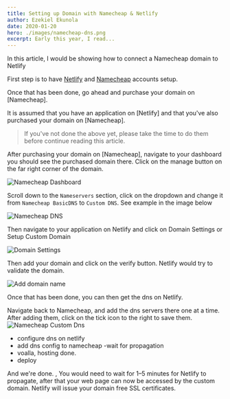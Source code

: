 ```yaml
---
title: Setting up Domain with Namecheap & Netlify
author: Ezekiel Ekunola
date: 2020-01-20
hero: ./images/namecheap-dns.png
excerpt: Early this year, I read...
---
```


In this article, I would be showing how to connect a Namecheap domain to Netlify

First step is to have [Netlify](https://www.netlify.com) and [Namecheap](https://www.namecheap.com) accounts setup.

Once that has been done, go ahead and purchase your domain on [Namecheap].

It is assumed that you have an application on [Netlify] and that you've also purchased your domain on [Namecheap].

> If you've not done the above yet, please take the time to do them before continue reading this article.

After purchasing your domain on [Namecheap], navigate to your dashboard you should see the purchased domain there. Click on the manage button on the far right corner of the domain.

![Namecheap Dashboard](./images/namecheap-dashboard.png)

Scroll down to the `Nameservers` section, click on the dropdown and change it from `Namecheap BasicDNS` to `Custom DNS`. See example in the image below

![Namecheap DNS](./images/namecheap-dns.png)

Then navigate to your application on Netlify and click on Domain Settings or Setup Custom Domain

![Domain Settings](./images/netlify-domain-settings.png)

Then add your domain and click on the verify button. Netlify would try to validate the domain.

![Add domain name](./images/netlify-add-domain-name.png)


Once that has been done, you can then get the dns on Netlify.


Navigate back to Namecheap, and add the dns servers there one at a time. After adding them, click on the tick icon to the right to save them.
![Namecheap Custom Dns](./images/namecheap-custom-dns.png)


- configure dns on netlify
- add dns config to namecheap
  -wait for propagation
- voalla, hosting done.
- deploy

And we're done. , You would need to wait for 1–5 minutes for Netlify to propagate, after that your web page can now be accessed by the custom domain. Netlify will issue your domain free SSL certificates.
